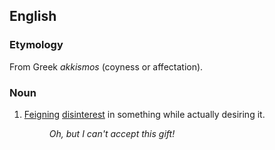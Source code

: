 ==English==

===Etymology===
From Greek ''akkismos'' (coyness or affectation).

===Noun===
{{infl|en|noun}}

# [[feign|Feigning]] [[disinterest]] in something while actually desiring it.
#:''Oh, but I can't accept this gift!''